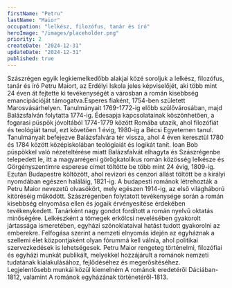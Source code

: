 ```yaml
---
firstName: "Petru"
lastName: "Maior"
occupation: "lelkész, filozófus, tanár és író"
heroImage: "/images/placeholder.png"
priority: 2
createDate: "2024-12-31"
updateDate: "2024-12-31"
published: true
---
```


<ContentTextBlock>
Szászrégen egyik legkiemelkedőbb alakjai közé soroljuk a lelkész, filozófus, tanár és író Petru Maiort, az Erdélyi Iskola jeles képviselőjét, aki több mint 24 éven át fejtette ki tevékenységét a városban a román kisebbség emancipációját támogatva.Esperes fiaként, 1754-ben született Marosvásárhelyen. Tanulmányait 1769-1772-ig előbb szülővárosában, majd Balázsfalván folytatta 1774-ig. Édesapja kapcsolatainak köszönhetően, a fogarasi püspök jóvoltából 1774-1779 között Romába utazik, ahol filozófiát és teológiát tanul, ezt követően 1 évig, 1980-ig a Bécsi Egyetemen tanul. Tanulmányait befejezve Balázsfalvára tér vissza, ahol 4 éven keresztül 1780 és 1784 között középiskolában teológiaiát és logikát tanít. Ioan Bob püspökkel való nézeteltérése miatt Balázsfalvát elhagyta és Szászrégenbe telepedett le, itt a magyarrégeni görögkatolikus román közösség lelkésze és Görgényszentimre esperese címet töltötte be több mint 24 évig, 1809-ig. Ezután Budapestre költözött, ahol revizori és cenzori állást töltött be a királyi nyomdában egészen haláláig, 1821-ig. A budapesti románok létrehozták a Petru Maior nevezetű olvasókört, mely egészen 1914-ig, az első világháború kitöréséig működött.
</ContentTextBlock>

<ContentTextBlock>
Szászrégenben folytatott tevékenysége során a román kisebbség elnyomása ellen és jogaik érvényesítése érdekében tevékenykedett. Tanárként nagy gondot fordított a román nyelvű oktatás minőségére. Lelkészként a tömegek erkölcsi nevelésében gyakorolt jártassága ismeretében, egyházi szónoklataival hatást tudott gyakorolni az emberekre. Felfogása szerint a nemzeti elnyomás idején az egyháznak a szellemi élet központjaként olyan fórummá kell válnia, ahol politikai szervezkedések is lehetségesek. Petru Maior rengeteg történelmi, filozófiai és egyházi munkát publikált, melyekkel hozzájárult a románok nemzeti tudatának kialakulásához, fejlődéséhez és megerősítéséhez. Legjelentősebb munkái közül kiemelném A románok eredetéről Dáciában-1812, valamint A románok egyházának történetéről-1813.
</ContentTextBlock>